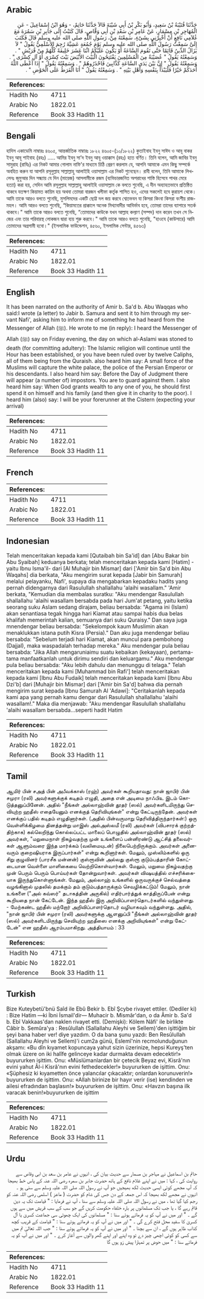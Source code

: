 ## Arabic


<div dir="rtl" lang="ar" style={{fontSize:'larger',backgroundColor:'#f8f9fa',padding:20}}>
حَدَّثَنَا قُتَيْبَةُ بْنُ سَعِيدٍ، وَأَبُو بَكْرِ بْنُ أَبِي شَيْبَةَ قَالاَ حَدَّثَنَا حَاتِمٌ، - وَهُوَ ابْنُ إِسْمَاعِيلَ - عَنِ الْمُهَاجِرِ بْنِ مِسْمَارٍ، عَنْ عَامِرِ بْنِ سَعْدِ بْنِ أَبِي وَقَّاصٍ، قَالَ كَتَبْتُ إِلَى جَابِرِ بْنِ سَمُرَةَ مَعَ غُلاَمِي نَافِعٍ أَنْ أَخْبِرْنِي بِشَىْءٍ، سَمِعْتَهُ مِنْ، رَسُولِ اللَّهِ صلى الله عليه وسلم قَالَ فَكَتَبَ إِلَىَّ سَمِعْتُ رَسُولَ اللَّهِ صلى الله عليه وسلم يَوْمَ جُمُعَةٍ عَشِيَّةَ رُجِمَ الأَسْلَمِيُّ يَقُولُ ‏"‏ لاَ يَزَالُ الدِّينُ قَائِمًا حَتَّى تَقُومَ السَّاعَةُ أَوْ يَكُونَ عَلَيْكُمُ اثْنَا عَشَرَ خَلِيفَةً كُلُّهُمْ مِنْ قُرَيْشٍ ‏"‏ ‏.‏ وَسَمِعْتُهُ يَقُولُ ‏"‏ عُصَيْبَةٌ مِنَ الْمُسْلِمِينَ يَفْتَتِحُونَ الْبَيْتَ الأَبْيَضَ بَيْتَ كِسْرَى أَوْ آلِ كِسْرَى ‏"‏ ‏.‏ وَسَمِعْتُهُ يَقُولُ ‏"‏ إِنَّ بَيْنَ يَدَىِ السَّاعَةِ كَذَّابِينَ فَاحْذَرُوهُمْ ‏"‏ ‏.‏ وَسَمِعْتُهُ يَقُولُ ‏"‏ إِذَا أَعْطَى اللَّهُ أَحَدَكُمْ خَيْرًا فَلْيَبْدَأْ بِنَفْسِهِ وَأَهْلِ بَيْتِهِ ‏"‏ ‏.‏ وَسَمِعْتُهُ يَقُولُ ‏"‏ أَنَا الْفَرَطُ عَلَى الْحَوْضِ ‏"‏ ‏.‏
</div>
<div style={{backgroundColor:'#f8f9fa',padding:20, marginBottom: 10}}><table> <thead> <tr> <th>References:</th> <th></th> </tr> </thead> <tbody><tr><td>Hadith No</td><td>4711</td></tr><tr><td>Arabic No</td><td>1822.01</td></tr><tr><td>Reference</td><td>Book 33 Hadith 11</td></tr></tbody></table></div>

## Bengali


<div dir="ltr" lang="bn" style={{fontSize:'larger',backgroundColor:'#f8f9fa',padding:20}}>
হাদিস একাডেমি নাম্বারঃ ৪৬০৫, আন্তর্জাতিক নাম্বারঃ ১৮২২ ৪৬০৫-(১০/১৮২২) কুতাইবাহ ইবনু সাঈদ ও আবূ বাকর ইবনু আবূ শাইবাহ (রহঃ) ..... আমির ইবনু সা’দ ইবনু আবূ ওয়াক্কাস (রহঃ) হতে বর্ণিত। তিনি বলেন, আমি জাবির ইবনু সামুরাহ (রাযিঃ) এর নিকট আমার গোলাম নাফি'র মাধ্যমে চিঠি প্রেরণ করলাম যে, আপনি আমাকে এমন কিছু সম্পর্কে অবহিত করুন যা আপনি রসূলুল্লাহ সাল্লাল্লাহু আলাইহি ওয়াসাল্লাম এর নিকট শুনেছেন। রাবী বলেন, তিনি আমাকে লিখলেনঃ জুমুআর দিন সন্ধ্যায় যে দিন (মায়েজ) আসলামীকে রজম (ব্যভিচারজনিত অপরাধের শাস্তি হিসেবে পাথর মেরে হত্যা) করা হয়, সেদিন আমি রসূলুল্লাহ সাল্লাল্লাহু আলাইহি ওয়াসাল্লাম কে বলতে শুনেছি, এ দীন অব্যাহতভাবে প্রতিষ্ঠিত থাকবে যতক্ষণ কিয়ামত কায়িম হয় অথবা তোমরা বারজন খলীফা কর্তৃক শাসিত হও, এদের সকলেই হবে কুরায়শ থেকে। আমি তাকে আরও বলতে শুনেছি, মুসলিমদের একটি ছোট্ট দল জয় করবে শ্বেতভবন যা কিসরা কিংবা কিসরা বংশীয় রাজমহল। আমি আরও বলতে শুনেছি, “কিয়ামতের প্রাক্কালে অনেক মিথ্যাবাদীর আবির্ভাব হবে, তোমরা তাদের ব্যাপারে সতর্ক থাকবে।" আমি তাকে আরও বলতে শুনেছি, “তোমাদের কাউকে যখন আল্লাহ কল্যাণ (সম্পদ) দান করেন তখন সে নিজের এবং তার পরিবারস্থ লোকজন দ্বারা ব্যয় শুরু করবে।" আমি তাকে আরও বলতে শুনেছি, "হাওযে (কাউসারে) আমি তোমাদের অগ্রগামী হবো।" (ইসলামিক ফাউন্ডেশন, ৪৫৬০, ইসলামিক সেন্টার, ৪৫৬৩)
</div>
<div style={{backgroundColor:'#f8f9fa',padding:20, marginBottom: 10}}><table> <thead> <tr> <th>References:</th> <th></th> </tr> </thead> <tbody><tr><td>Hadith No</td><td>4711</td></tr><tr><td>Arabic No</td><td>1822.01</td></tr><tr><td>Reference</td><td>Book 33 Hadith 11</td></tr></tbody></table></div>

## English


<div dir="ltr" lang="en" style={{fontSize:'larger',backgroundColor:'#f8f9fa',padding:20}}>
It has been narrated on the authority of Amir b. Sa'd b. Abu Waqqas who said:I wrote (a letter) to Jabir b. Samura and sent it to him through my servant Nafi', asking him to inform me of something he had heard from the Messenger of Allah (ﷺ). He wrote to me (in reply): I heard the Messenger of Allah (ﷺ) say on Friday evening, the day on which al-Aslami was stoned to death (for committing adultery): The Islamic religion will continue until the Hour has been established, or you have been ruled over by twelve Caliphs, all of them being from the Quraish. also heard him say: A small force of the Muslims will capture the white palace, the police of the Persian Emperor or his descendants. I also heard him say: Before the Day of Judgment there will appear (a number of) impostors. You are to guard against them. I also heard him say: When God grants wealth to any one of you, he should first spend it on himself and his family (and then give it in charity to the poor). I heard him (also) say: I will be your forerunner at the Cistern (expecting your arrival)
</div>
<div style={{backgroundColor:'#f8f9fa',padding:20, marginBottom: 10}}><table> <thead> <tr> <th>References:</th> <th></th> </tr> </thead> <tbody><tr><td>Hadith No</td><td>4711</td></tr><tr><td>Arabic No</td><td>1822.01</td></tr><tr><td>Reference</td><td>Book 33 Hadith 11</td></tr></tbody></table></div>

## French


<div dir="ltr" lang="fr" style={{fontSize:'larger',backgroundColor:'#f8f9fa',padding:20}}>

</div>
<div style={{backgroundColor:'#f8f9fa',padding:20, marginBottom: 10}}><table> <thead> <tr> <th>References:</th> <th></th> </tr> </thead> <tbody><tr><td>Hadith No</td><td>4711</td></tr><tr><td>Arabic No</td><td>1822.01</td></tr><tr><td>Reference</td><td>Book 33 Hadith 11</td></tr></tbody></table></div>

## Indonesian


<div dir="ltr" lang="id" style={{fontSize:'larger',backgroundColor:'#f8f9fa',padding:20}}>
Telah menceritakan kepada kami [Qutaibah bin Sa'id] dan [Abu Bakar bin Abu Syaibah] keduanya berkata; telah menceritakan kepada kami [Hatim] -yaitu Ibnu Isma'il- dari [Al Muhajir bin Mismar] dari ['Amir bin Sa'd bin Abu Waqahs] dia berkata, "Aku mengirim surat kepada [Jabir bin Samurah] melalui pelayanku, Nafi', supaya dia mengabarkan kepadaku hadits yang pernah didengarnya dari Rasulullah shallallahu 'alaihi wasallam." 'Amir berkata, "Kemudian dia membalas suratku: "Aku mendengar Rasulullah shallallahu 'alaihi wasallam bersabda pada hari Jum'at petang, yaitu ketika seorang suku Aslam sedang dirajam, beliau bersabda: "Agama ini (Islam) akan senantiasa tegak hingga hari Kiamat atau sampai habis dua belas khalifah memerintah kalian, semuanya dari suku Quraisy." Dan saya juga mnendengar beliau bersabda: "Sekelompok kaum Muslimin akan menaklukkan istana putih Kisra (Persia)." Dan aku juga mendengar beliau bersabda: "Sebelum terjadi hari Kiamat, akan muncul para pembohong (Dajjal), maka waspadalah terhadap mereka." Aku mendengar pula beliau bersabda: "Jika Allah mengaruniaimu suatu kebaikan (kekayaan), pertama-tama manfaatkanlah untuk dirimu sendiri dan keluargamu." Aku mendengar pula beliau bersabda: "Aku lebih dahulu dan menunggu di telaga." Telah menceritakan kepada kami [Muhammad bin Rafi'] telah menceritakan kepada kami [Ibnu Abu Fudaik] telah menceritakan kepada kami [Ibnu Abu Dzi'b] dari [Muhajir bin Mismar] dari ['Amir bin Sa'd] bahwa dia pernah mengirim surat kepada [Ibnu Samurah Al 'Adawi]: "Ceritakanlah kepada kami apa yang pernah kamu dengar dari Rasulullah shallallahu 'alaihi wasallam!." Maka dia menjawab: "Aku mendengar Rasulullah shallallahu 'alaihi wasallam bersabda…seperti hadit Hatim
</div>
<div style={{backgroundColor:'#f8f9fa',padding:20, marginBottom: 10}}><table> <thead> <tr> <th>References:</th> <th></th> </tr> </thead> <tbody><tr><td>Hadith No</td><td>4711</td></tr><tr><td>Arabic No</td><td>1822.01</td></tr><tr><td>Reference</td><td>Book 33 Hadith 11</td></tr></tbody></table></div>

## Tamil


<div dir="ltr" lang="ta" style={{fontSize:'larger',backgroundColor:'#f8f9fa',padding:20}}>
ஆமிர் பின் சஅத் பின் அபீவக்காஸ் (ரஹ்) அவர்கள் கூறியதாவது: நான் ஜாபிர் பின் சமுரா (ரலி) அவர்களுக்குக் கடிதம் எழுதி, அதை என் அடிமை நாஃபிஉ இடம் கொடுத்தனுப்பினேன். அதில் "நீங்கள் அல்லாஹ்வின் தூதர் (ஸல்) அவர்களிடமிருந்து செவியுற்ற ஹதீஸ் எதையேனும் எனக்குத் தெரிவியுங்கள்" என்று கேட்டிருந்தேன். அவர்கள் எனக்குப் பதில் கடிதம் எழுதினார்கள். (அதில் பின்வருமாறு தெரிவித்திருந்தார்கள்:) ஒரு வெள்ளிக்கிழமை தினத்தன்று மாஇஸ் அல்அஸ்லமீ (ரலி) அவர்கள் (விபசாரக் குற்றத்திற்காக) கல்லெறிந்து கொல்லப்பட்ட மாலைப் பொழுதில் அல்லாஹ்வின் தூதர் (ஸல்) அவர்கள், "மறுமைநாள் நிகழ்வதற்கு முன் உங்களைப் பன்னிரண்டு ஆட்சித் தலைவர்கள் ஆளும்வரை இந்த மார்க்கம் (வலிமையுடன்) நிலைபெற்றிருக்கும். அவர்கள் அனைவரும் குறைஷியராக இருப்பார்கள்" என்று கூறினார்கள். மேலும், முஸ்லிம்களில் ஒரு சிறு குழுவினர் (பாரசீக மன்னன்) குஸ்ரூவின் அல்லது குஸ்ரூ குடும்பத்தாரின் கோட்டையான வெள்ளை மாளிகையை வெற்றிகொள்வார்கள். மேலும், மறுமை நிகழ்வதற்கு முன் பெரும் பெரும் பொய்யர்கள் தோன்றுவார்கள். அவர்கள் விஷயத்தில் எச்சரிக்கையாக இருந்துகொள்ளுங்கள். மேலும், அல்லாஹ் உங்களில் ஒருவருக்குச் செல்வத்தை வழங்கினால் முதலில் தமக்கும் தம் குடும்பத்தாருக்கும் செவழிக்கட்டும்! மேலும், நான் உங்களை ("அல் கவ்ஸர்" தடாகத்தின் அருகில்) எதிர்பார்த்துக் காத்திருப்பேன் என்று கூறியதை நான் கேட்டேன். இந்த ஹதீஸ் இரு அறிவிப்பாளர்தொடர்களில் வந்துள்ளது. - மேற்கண்ட ஹதீஸ் மற்றோர் அறிவிப்பாளர்தொடர் வழியாகவும் வந்துள்ளது. அதில், "நான் ஜாபிர் பின் சமுரா (ரலி) அவர்களுக்கு ஆளனுப்பி "நீங்கள் அல்லாஹ்வின் தூதர் (ஸல்) அவர்களிடமிருந்து செவியுற்ற ஹதீஸை எனக்கு அறிவியுங்கள்" என்று கேட்டேன்" என ஹதீஸ் ஆரம்பமாகிறது. அத்தியாயம் : 33
</div>
<div style={{backgroundColor:'#f8f9fa',padding:20, marginBottom: 10}}><table> <thead> <tr> <th>References:</th> <th></th> </tr> </thead> <tbody><tr><td>Hadith No</td><td>4711</td></tr><tr><td>Arabic No</td><td>1822.01</td></tr><tr><td>Reference</td><td>Book 33 Hadith 11</td></tr></tbody></table></div>

## Turkish


<div dir="ltr" lang="tr" style={{fontSize:'larger',backgroundColor:'#f8f9fa',padding:20}}>
Bize Kuteybetü'bnü Saîd ile Ebû Bekir b. Ebî Şcybe rivayet ettiler. (Dediler ki) : Bize Hatim —ki İbni İsmail'dir— Muhacir b. Mismâr'dan, o da Âmir b. Sa'd b. Ebî Vakkaas'dan naklen rivayet etti. (Demişki): Kölem Nâfi' ile birlikte Câbir b. Semûra'ya : Resûlullah (Sallallahu Aleyhi ve Sellem)'den işittiğim bir şeyi bana haber ver! diye yazdım. O da bana şunu yazdı: Ben Resûlullah (Sallallahu Aleyhi ve Sellem)'i cum2a günü, Eslemî'nin recmolunduğunun akşamı: «Bu dîn kıyamet kopuncaya yahut sizin üzerinize, hepsi Kureyş'ten olmak üzere on iki halîfe gelinceye kadar durmakta devam edecektir!» buyururken işittim. Onu: «Müslümanlardan bir çetecik Beyaz evi, Kisrâ'nın evini yahut Âl-i Kisrâ'nın evini fethedecekler!» buyururken de işittim. Onu: «Şüphesiz ki kıyametten önce yalancılar çıkacaktır; onlardan korunuverin!» buyururken de işittim. Onu: «Allah birinize bir hayır verir (ise) kendinden ve ailesi efradından başlasın!» buyururken de işittim. Onu: «Havzın başına ilk varacak benin!»buyururken de işittim
</div>
<div style={{backgroundColor:'#f8f9fa',padding:20, marginBottom: 10}}><table> <thead> <tr> <th>References:</th> <th></th> </tr> </thead> <tbody><tr><td>Hadith No</td><td>4711</td></tr><tr><td>Arabic No</td><td>1822.01</td></tr><tr><td>Reference</td><td>Book 33 Hadith 11</td></tr></tbody></table></div>

## Urdu


<div dir="rtl" lang="ur" style={{fontSize:'larger',backgroundColor:'#f8f9fa',padding:20}}>
حاتم بن اسماعیل نے مہاجر بن مسمار سے حدیث بیان کی ، انہوں نے عامر بن سعد بن ابی وقاص سے روایت کی ، کہا : میں نے اپنے غلام نافع کے ہاتھ حضرت جابر بن سمرہ رضی اللہ عنہ کے پاس خط بھیجا کہ آپ مجھے کوئی ایسی حدیث لکھ بھیجیں جو آپ نے رسول اللہ صلی اللہ علیہ وسلم سے سنی ہو ۔ انہوں نے مجھے لکھ بھیجا کہ اس جمعہ کے دن جس کی شام کو حضرت ( ماعز ) اسلمی رضی اللہ عنہ کو رجم کیا گیا تھا ، میں نے رسول اللہ صلی اللہ علیہ وسلم سے سنا ، آپ نے فرمایا : " قیامت تک یہ دین قائم رہے گا ، یا جب تک مسلمانوں پر بارہ خلفاء حکومت کریں گے جو سب کے سب قریش میں سے ہوں گے ۔ " اور میں نے آپ کو یہ فرماتے ہوئے سنا : " مسلمانوں کی ایک چھوٹی سی جماعت کسریٰ یا آل کسریٰ کا سفید محل فتح کرے گی ۔ " اور میں نے آپ کو یہ فرماتے ہوئے سنا : " قیامت کے قریب کچھ کذاب ظاہر ہوں گے ، ان سے بچنا ۔ " اور میں نے آپ کو یہ فرماتے ہوئے سنا : " جب اللہ تعالیٰ تم میں سے کسی کو کوئی اچھی چیز دے تو وہ اپنے اور اپنے گھر والوں سے آغاز کرے ۔ " اور میں نے آپ کو یہ فرماتے سنا : " میں حوض پر تمہارا پیش رَو ہوں گا
</div>
<div style={{backgroundColor:'#f8f9fa',padding:20, marginBottom: 10}}><table> <thead> <tr> <th>References:</th> <th></th> </tr> </thead> <tbody><tr><td>Hadith No</td><td>4711</td></tr><tr><td>Arabic No</td><td>1822.01</td></tr><tr><td>Reference</td><td>Book 33 Hadith 11</td></tr></tbody></table></div>